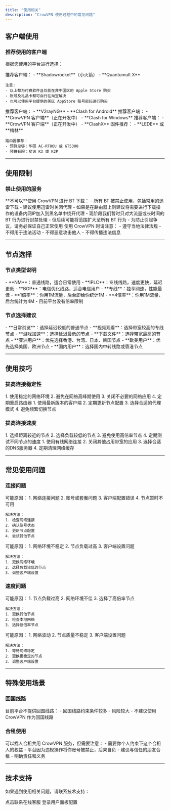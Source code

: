 ```yaml
---
title: "使用相关"
description: "CrowVPN 使用过程中的常见问题"
---
```


## 客户端使用

### 推荐使用的客户端

根据您使用的平台进行选择：

<AccordionGroup>
  <Accordion title="iOS 设备">
    推荐客户端：
    - **Shadowrocket**（小火箭）
    - **Quantumult X**
    
    注意：
    - 以上都为付费软件且仅能在非中国区的 Apple Store 购买
    - 账号及礼品卡都可自行在淘宝解决
    - 也可以使用平台提供的美区 AppStore 账号密码进行购买
  </Accordion>
  
  <Accordion title="Android 设备">
    推荐客户端：
    - **V2rayNG**
    - **Clash for Android**
  </Accordion>
  
  <Accordion title="Windows 电脑">
    推荐客户端：
    - **CrowVPN 客户端**（正在开发中）
    - **Clash for Windows**
  </Accordion>
  
  <Accordion title="macOS 电脑">
    推荐客户端：
    - **CrowVPN 客户端**（正在开发中）
    - **ClashX**
  </Accordion>
  
  <Accordion title="路由器">
    固件推荐：
    - **LEDE** 或 **梅林**
    
    路由器推荐：
    - 预算足够：华硕 AC-RT86U 或 GT5300
    - 预算有限：斐讯 K3 或 K2P
  </Accordion>
</AccordionGroup>

---

## 使用限制

### 禁止使用的服务

<AccordionGroup>
  <Accordion title="BT 下载限制">
    **不可以**使用 CrowVPN 进行 BT 下载：
    - 所有 BT 被禁止使用，包括常用的迅雷下载
    - 建议使用迅雷时关闭代理
    - 如果是在路由器上则建议将需要进行下载操作的设备内网IP加入到黑名单中绕开代理
    - 现阶段我们暂时只对大流量或长时间的 BT 行为进行封禁处理
    - 但后续可能将范围扩大至所有 BT 行为
    - 为防止引起争议，请务必保证自己正常使用
  </Accordion>
  
  <Accordion title="其他限制">
    使用 CrowVPN 时请注意：
    - 遵守当地法律法规
    - 不得用于违法活动
    - 不得恶意攻击他人
    - 不得传播违法信息
  </Accordion>
</AccordionGroup>

---

## 节点选择

### 节点类型说明

<AccordionGroup>
  <Accordion title="节点标识含义">
    - **NM**：普通线路，适合日常使用
    - **IPLC**：专线线路，速度更快，延迟更低
    - **BGP**：电信优化线路，适合电信用户
    - **专线**：独享网速，性能最佳
  </Accordion>
  
  <Accordion title="倍率说明">
    - **1倍率**：你用1M流量，后台即给你统计1M
    - **4倍率**：你用1M流量，后台统计为4M
    - 目前平台没有倍率限制
  </Accordion>
</AccordionGroup>

### 节点选择建议

<AccordionGroup>
  <Accordion title="根据用途选择">
    - **日常浏览**：选择延迟较低的普通节点
    - **视频观看**：选择带宽较高的专线节点
    - **游戏加速**：选择延迟最低的节点
    - **下载文件**：选择带宽最高的节点
  </Accordion>
  
  <Accordion title="根据地区选择">
    - **亚洲用户**：优先选择香港、台湾、日本、韩国节点
    - **欧美用户**：优先选择美国、欧洲节点
    - **国内用户**：选择国内中转线路或香港节点
  </Accordion>
</AccordionGroup>

---

## 使用技巧

### 提高连接稳定性

<AccordionGroup>
  <Accordion title="网络环境优化">
    1. 使用稳定的网络环境
    2. 避免在网络高峰期使用
    3. 关闭不必要的网络应用
    4. 定期重启路由器
  </Accordion>
  
  <Accordion title="客户端设置">
    1. 使用最新版本的客户端
    2. 定期更新节点配置
    3. 选择合适的代理模式
    4. 避免频繁切换节点
  </Accordion>
</AccordionGroup>

### 提高连接速度

<AccordionGroup>
  <Accordion title="节点选择">
    1. 选择距离较近的节点
    2. 选择负载较低的节点
    3. 避免使用高倍率节点
    4. 定期测试不同节点的速度
  </Accordion>
  
  <Accordion title="网络优化">
    1. 使用有线网络连接
    2. 关闭其他占用带宽的应用
    3. 选择合适的DNS服务器
    4. 定期清理网络缓存
  </Accordion>
</AccordionGroup>

---

## 常见使用问题

### 连接问题

<AccordionGroup>
  <Accordion title="无法连接">
    可能原因：
    1. 网络连接问题
    2. 账号或套餐问题
    3. 客户端配置错误
    4. 节点暂时不可用
    
    解决方法：
    1. 检查网络连接
    2. 确认账号状态
    3. 更新节点配置
    4. 尝试其他节点
  </Accordion>
  
  <Accordion title="连接不稳定">
    可能原因：
    1. 网络环境不稳定
    2. 节点负载过高
    3. 客户端设置问题
    
    解决方法：
    1. 更换网络环境
    2. 选择负载较低的节点
    3. 调整客户端设置
  </Accordion>
</AccordionGroup>

### 速度问题

<AccordionGroup>
  <Accordion title="速度慢">
    可能原因：
    1. 节点负载过高
    2. 网络环境不佳
    3. 选择了高倍率节点
    
    解决方法：
    1. 更换其他节点
    2. 检查本地网络
    3. 选择低倍率节点
  </Accordion>
  
  <Accordion title="速度不稳定">
    可能原因：
    1. 网络波动
    2. 节点质量不稳定
    3. 客户端设置问题
    
    解决方法：
    1. 等待网络稳定
    2. 更换更稳定的节点
    3. 调整客户端设置
  </Accordion>
</AccordionGroup>

---

## 特殊使用场景

### 回国线路

<AccordionGroup>
  <Accordion title="回国线路说明">
    目前平台不提供回国线路：
    - 回国线路约束条件较多
    - 风险较大
    - 不建议使用 CrowVPN 作为回国线路
  </Accordion>
</AccordionGroup>

### 合租使用

<AccordionGroup>
  <Accordion title="合租注意事项">
    可以找人合租共用 CrowVPN 服务，但需要注意：
    - 需要你个人约束下这个合租人的权益
    - 平台因为违规操作将你账号被禁止，后果自负
    - 建议与信任的朋友合租
    - 明确责任和义务
  </Accordion>
</AccordionGroup>

---

## 技术支持

如果遇到使用相关问题，请联系技术支持：

<CardGroup cols={2}>
  <Card title="联系技术" icon="message" href="https://salesiq.zohopublic.com/signaturesupport.ls?widgetcode=dbde6ec4b7a80e04beb5f35811b2e9df7b8d535222fe185d2d3b4d7f95fbeb0f">
    点击联系在线客服
  </Card>
  <Card title="用户面板" icon="user" href="https://user.crowmesh.com">
    登录用户面板配置
  </Card>
</CardGroup>
